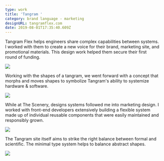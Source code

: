 ```yaml
---
type: work
title: 'Tangram '
category: brand language - marketing
designURL: tangramflex.com
date: 2019-08-01T17:35:40.609Z
---
```

Tangram Flex helps engineers share complex capabilities between systems. I worked with them to create a new voice for their brand, marketing site, and promotional materials. This design work helped them secure their first round of funding.

![](/assets/tangram-1.png)

Working with the shapes of a tangram, we went forward with a concept that morphs and moves shapes to symbolize Tangram's ability to systemize hardware & software.

![](/assets/tangram-system.png)

While at The Scenery, designs systems followed me into marketing design. I worked with front-end developers extensively building a flexible system made up of individual reusable components that were easily maintained and responsibly grown.

![](/assets/tangram-2.png)

The Tangram site itself aims to strike the right balance between formal and scientific. The minimal type system helps to balance abstract shapes.

![](/assets/tangram-3.png)

